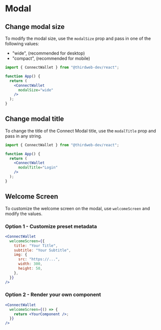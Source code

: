 # Modal

## Change modal size

To modify the modal size, use the `modalSize` prop and pass in one of the following values:

- "wide", (recommended for desktop)
- "compact", (recommended for mobile)

```jsx
import { ConnectWallet } from "@thirdweb-dev/react";

function App() {
  return (
    <ConnectWallet
      modalSize="wide"
    />
  );
}
```

## Change modal title

To change the title of the Connect Modal title, use the `modalTitle` prop and pass in any string.

```jsx
import { ConnectWallet } from "@thirdweb-dev/react";

function App() {
  return (
    <ConnectWallet
      modalTitle="Login"
    />
  );
}
```

## Welcome Screen

To customize the welcome screen on the modal, use `welcomeScreen` and modify the values. 

### Option 1 - Customize preset metadata

```jsx
<ConnectWallet
  welcomeScreen={{
    title: "Your Title",
    subtitle: "Your Subtitle",
    img: {
      src: "https://...",
      width: 300,
      height: 50,
    },
  }}
/>
```

### Option 2 - Render your own component

```jsx
<ConnectWallet
  welcomeScreen={() => {
    return <YourComponent />;
  }}
/>

